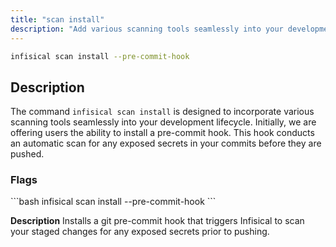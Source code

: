 ```yaml
---
title: "scan install"
description: "Add various scanning tools seamlessly into your development lifecycle"
---
```


```bash
infisical scan install --pre-commit-hook
```

## Description
The command `infisical scan install` is designed to incorporate various scanning tools seamlessly into your development lifecycle. 
Initially, we are offering users the ability to install a pre-commit hook. This hook conducts an automatic scan for any exposed secrets in your commits before they are pushed.

### Flags
<Accordion title="--pre-commit-hook">
  ```bash 
  infisical scan install --pre-commit-hook
  ```
  
  **Description**
  Installs a git pre-commit hook that triggers Infisical to scan your staged changes for any exposed secrets prior to pushing.

</Accordion>